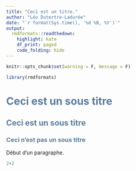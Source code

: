 ```yaml
---
title: "Ceci est un titre."
author: "Léo Dutertre-Ladurée"
date: "`r format(Sys.time(), '%d %B, %Y')`"
output:
  rmdformats::readthedown:
    highlight: kate
    df_print: paged
    code_folding: hide
---
```


<style>
#sidebar {
  background: green;
}

#postamble {
  background:#003366;
  border-top:solid 10px #5A7B9C;
}

.title {
  text-align: center;
  color: #003366;
}

.subtitle {
  color: #003366;
}

h1, h2, h3, h4, h5, h6, legend {
  color: #5A7B9C;
}

#content h2 {
    background-color: #003366;
}
</style>




```r
knitr::opts_chunk$set(warning = F, message = F)

library(rmdformats)
```


# Ceci est un sous titre

## Ceci est un sous titre

### Ceci n'est pas un sous titre

Début d'un paragraphe.


```r
2+2
```

